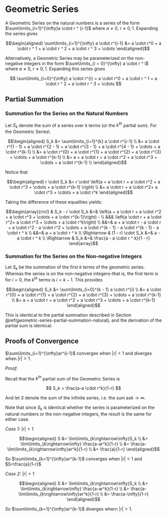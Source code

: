 # Geometric Series

A Geometric Series on the natural numbers is a series of the form $\sum\limits_{i=1}^{\infty}a \cdot r ^ {i-1}$ 
where $a\neq 0,\ r\neq 0,1$.  Expanding the series gives 

$$\begin{aligned}
\sum\limits_{i=1}^{\infty} a \cdot r^{i-1} 
  &= a \cdot r^0 + a \cdot r ^ 1 + a \cdot r ^ 2 + 
     a \cdot r ^ 3 + \cdots
\end{aligned}$$

Alternatively, a Geometric Series may be parameterized on the non-negative integers in the form $\sum\limits_{i = 0}^{\infty} a \cdot r ^ i$ where $a\neq 0,\ r\neq 0,1$. Expanding this series gives 

$$
\sum\limits_{i=0}^{\infty} a \cdot r^{i} 
  = a \cdot r^0 + a \cdot r ^ 1 + a \cdot r ^ 2 + 
    a \cdot r ^ 3 + \cdots
$$


## Partial Summation {#geometric-series-partial-and-infinite-summations}

### Summation for the Series on the Natural Numbers {#geometric-series-partial-summation-natural}

Let $S_k$ denote the sum of a series over $k$ terms (or the $k^{th}$ partial sum).  For the Geometric Series\\

$$\begin{aligned}
S_k
	&= \sum\limits_{i=1}^{k} a \cdot r^{i-1} \\
	&= a \cdot r^{1 - 1} + a \cdot r^{2 - 1} + 
	   a \cdot r^{3 - 1} + a \cdot r^{4 - 1} + 
	    \cdots + a \cdot r^{k-1} \\
	&= a \cdot r^{0} + a \cdot r^{1} + 
	   a \cdot r^{2} + a \cdot r^{3} + 
	    \cdots + a \cdot r^{k-1} \\
	&= a + a \cdot r + a \cdot r^2 + a \cdot r^3 + 
	    \cdots + a \cdot r^{k-1} \\
\end{aligned}$$

Notice that 

$$\begin{aligned}
r \cdot S_k 
  &= r \cdot \left(a + a \cdot r + a \cdot r^2 + 
      a \cdot r^3 + \cdots + a \cdot r^{k-1} \right) \\
  &= a \cdot r + a \cdot r^2+ a \cdot r^3 + \cdots + 
      a \cdot r^k  
\end{aligned}$$

Taking the difference of these equalities yields:

$$\begin{array}{rrcl}
  & S_k - r \cdot S_k
  &=& \left(a + a \cdot r + a \cdot r^2 + a \cdot r^3 + 
	    \cdots + a \cdot r^{k-1}\right) - \\
	&&& \left(a \cdot r + a \cdot r^2+ a \cdot r^3 + \cdots + 
      a \cdot r^k\right) \\
  &&=& a + a \cdot r - a \cdot r + 
       a \cdot r^2 - a \cdot r^2 + \cdots + 
       a \cdot r^{k - 1} - a \cdot r^{k - 1} - 
       a \cdot r ^ k \\
  &&=& a + a \cdot r ^ k \\
\Rightarrow &
  (1 - r) \cdot S_k
  &=& a - a \cdot r ^ k \\
\Rightarrow &
  S_k
  &=& \frac{a - a \cdot r ^ k}{1 - r}
\end{array}$$

### Summation for the Series on the Non-negative Integers

Let $S_k$ be the summation of the first $k$ terms of the geometric series. Whereas the series is on the non-negative integers--that is, the first term is for $i = 0$, the $k^{th}$ terms is $i = k - 1$. This provides

$$\begin{aligned}
S_k
  &= \sum\limits_{i=0}^{k - 1} a \cdot r^{i} \\
  &= a \cdot r^{0} + a \cdot r^{1} + 
	   a \cdot r^{2} + a \cdot r^{3} + 
	    \cdots + a \cdot r^{k-1} \\
	&= a + a \cdot r + a \cdot r^2 + a \cdot r^3 + 
	    \cdots + a \cdot r^{k-1}
\end{aligned}$$

This is identical to the partial summation described in Section \@ref(geometric-series-partial-summation-natural), and the derivation of the partial sum is identical.

## Proofs of Convergence

$\sum\limits_{i=1}^{\infty}ar^{i-1}$ converges when $|r|<1$ and diverges when $|r|>1$.

_Proof:_

Recall that the $k^{th}$ partial sum of the Geometric Series is 

$$
S_k 
	= \frac{a-a \cdot r^k}{1-r}
$$

And let $S$ denote the sum of the infinite series, i.e. the sum as$k\rightarrow\infty$.

Note that since $S_k$ is identical whether the series is parameterized on the natural numbers or the non-negative integers, the result is the same for either case.

_Case 1:_ $|r|<1$

$$\begin{aligned}
S
	&= \lim\limits_{k\rightarrow\infty}S_k \\
	&=  \lim\limits_{k\rightarrow\infty} \frac{a-ar^k}{1-r} \\
  &= \frac{a-\lim\limits_{k\rightarrow\infty}ar^k}{1-r} \\
	&= \frac{a}{1-r}
\end{aligned}$$

So $\sum\limits_{k=1}^{\infty}ar^{k-1}$ converges when $|r|<1$ and $S=\frac{a}{1-r}$


_Case 2:_ $|r|>1$

$$\begin{aligned}
S
	&= \lim\limits_{k\rightarrow\infty}S_k \\
	&= \lim\limits_{k\rightarrow\infty} \frac{a-ar^k}{1-r} \\
  &= \frac{a-\lim\limits_{k\rightarrow\infty}ar^k}{1-r} \\
	&= \frac{a-\infty}{1-r}
\end{aligned}$$

So $\sum\limits_{k=1}^{\infty}ar^{k-1}$ diverges whern $|r|>1$.
